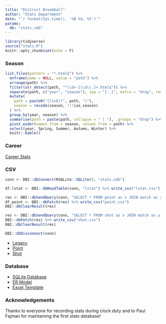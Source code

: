 ```yaml
---
title: "District Broomball"
author: "Stats Department"
date: "`r format(Sys.time(), '%B %d, %Y')`"
params:
  db: "stats.sdb"
---
```


```r
library(tidyverse)
source("stats.R")
knitr::opts_chunk$set(echo = F)
```

### Season

```r
list.files(pattern = "*.html$") %>%
  enframe(name = NULL, value = "path") %>%
  arrange(path) %>%
  filter(str_detect(path, "^\\d+-[\\d\\.]+.html$")) %>%
  separate(path, c("year", "season"), sep = "[-.]", extra = "drop", remove = F) %>%
  mutate(
    path = paste0("[link](", path, ")"),
    season = recode(season, !!!iso_season)
  ) %>%
  group_by(year, season) %>%
  summarise(path = paste(path, collapse = " | "), .groups = "drop") %>%
  pivot_wider(names_from = season, values_from = path) %>%
  select(year, Spring, Summer, Autumn, Winter) %>%
  knitr::kable()
```

### Career

[Career Stats](career.html)

### CSV

```r
conn <- DBI::dbConnect(RSQLite::SQLite(), "stats.sdb")

df.lstat <- DBI::dbReadTable(conn, "lstat") %>% write_csv("lstat.csv")

res <- DBI::dbSendQuery(conn, "SELECT * FROM point as x JOIN match as y ON x.match = y.id;")
df.point <- DBI::dbFetch(res) %>% write_csv("point.csv")
DBI::dbClearResult(res)

res <- DBI::dbSendQuery(conn, "SELECT * FROM shot as x JOIN match as y ON x.match = y.id;")
DBI::dbFetch(res) %>% write_csv("shot.csv")
DBI::dbClearResult(res)

DBI::dbDisconnect(conn)
```

- [Legacy](lstat.csv)
- [Point](point.csv)
- [Shot](shot.csv)

### Database

- [SQLite Database](stats.sdb)
- [ER Model](stats.mwb)
- [Excel Template](template.xlsx)

### Acknowledgements

Thanks to everyone for recording stats during clock duty and to Paul Fajman for maintaining the first stats database!
